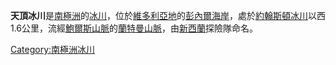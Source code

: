 {{coord|71|52|S|163|45|E|type:glacier_region:AQ|display=title}}

'''天頂冰川'''是[[南極洲|南極洲]]的[[冰川|冰川]]，位於[[維多利亞地|維多利亞地]]的[[彭內爾海岸|彭內爾海岸]]，處於[[約翰斯頓冰川|約翰斯頓冰川]]以西1.6公里，流經[[鮑爾斯山脈|鮑爾斯山脈]]的[[蘭特曼山脈|蘭特曼山脈]]，由[[新西蘭|新西蘭]]探險隊命名。

{{Antarctica-geo-stub}}
[[Category:南極洲冰川|Category:南極洲冰川]]